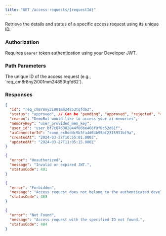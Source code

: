 ```yaml
---
title: "GET /access-requests/{requestId}"
---
```


Retrieve the details and status of a specific access request using its unique ID.

### Authorization

Requires `Bearer` token authentication using your Developer JWT.

### Path Parameters

<Properties>
  <Property name="requestId" type="string" required>
    The unique ID of the access request (e.g., `req_cm8r8ny2i001mm24853tqfd62`).
  </Property>
</Properties>

### Responses

<ResponseExample>

```json 200 OK: Success
{
  "id": "req_cm8r8ny2i001mm24853tqfd62",
  "status": "approved", // Can be "pending", "approved", "rejected", "revoked"
  "reason": "DemoBot would like to access your ai memories",
  "memoryKey": "user_provided_mem_key", 
  "user_id": "user_bf7c87d302044f86be466f9f0c52d61f", 
  "aiConnectorId": "conn_ec8dddc9b3fa4d64b95bf2315911bf9a",
  "createdAt": "2024-03-27T10:55:01.000Z",
  "updatedAt": "2024-03-27T11:05:15.000Z"
}
```


```json 401 Unauthorized
{
  "error": "Unauthorized",
  "message": "Invalid or expired JWT.",
  "statusCode": 401
}
```


```json 403 Forbidden
{
  "error": "Forbidden",
  "message": "Access request does not belong to the authenticated developer.",
  "statusCode": 403
}
```


```json 404 Not Found
{
  "error": "Not Found",
  "message": "Access request with the specified ID not found.",
  "statusCode": 404
}
```

</ResponseExample>